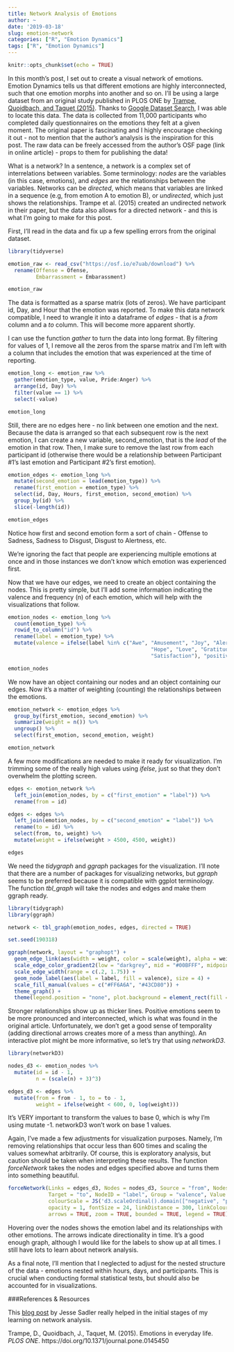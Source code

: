 ```yaml
---
title: Network Analysis of Emotions
author: ~
date: '2019-03-18'
slug: emotion-network
categories: ["R", "Emotion Dynamics"]
tags: ["R", "Emotion Dynamics"]
---
```


```r
knitr::opts_chunk$set(echo = TRUE)
```

In this month's post, I set out to create a visual network of emotions. Emotion Dynamics tells us that different emotions are highly interconnected, such that one emotion morphs into another and so on. I'll be using a large dataset from an original study published in PLOS ONE by [Trampe, Quoidbach, and Taquet (2015)](https://journals.plos.org/plosone/article?id=10.1371/journal.pone.0145450). Thanks to [Google Dataset Search](https://toolbox.google.com/datasetsearch), I was able to locate this data. The data is collected from 11,000 participants who completed daily questionnaires on the emotions they felt at a given moment. The original paper is fascinating and I highly encourage checking it out - not to mention that the author's analysis is the inspiration for this post. The raw data can be freely accessed from the author's OSF page (link in online article) - props to them for publishing the data!

What is a network? In a sentence, a network is a complex set of interrelations between variables. Some terminology: *nodes* are the variables (in this case, emotions), and *edges* are the relationships between the variables. Networks can be *directed*, which means that variables are linked in a sequence (e.g, from emotion A to emotion B), or *undirected*, which just shows the relationships. Trampe et al. (2015) created an undirected network in their paper, but the data also allows for a directed network - and this is what I'm going to make for this post.

First, I'll read in the data and fix up a few spelling errors from the original dataset.

```r
library(tidyverse)

emotion_raw <- read_csv("https://osf.io/e7uab/download") %>%
  rename(Offense = Ofense,
         Embarrassment = Embarassment)

emotion_raw
```

The data is formatted as a sparse matrix (lots of zeros). We have participant id, Day, and Hour that the emotion was reported. To make this data network compatible, I need to wrangle it into a dataframe of *edges* - that is a *from* column and a *to* column. This will become more apparent shortly.

I can use the function *gather* to turn the data into long format. By filtering for values of 1, I remove all the zeros from the sparse matrix and I'm left with a column that includes the emotion that was experienced at the time of reporting.

```r
emotion_long <- emotion_raw %>%
  gather(emotion_type, value, Pride:Anger) %>%
  arrange(id, Day) %>%
  filter(value == 1) %>%
  select(-value)

emotion_long
```

Still, there are no edges here - no link between one emotion and the next. Because the data is arranged so that each subsequent row is the next emotion, I can create a new variable, second_emotion, that is the *lead* of the emotion in that row. Then, I make sure to remove the last row from each participant id (otherwise there would be a relationship between Participant #1's last emotion and Participant #2's first emotion). 

```r
emotion_edges <- emotion_long %>%
  mutate(second_emotion = lead(emotion_type)) %>%
  rename(first_emotion = emotion_type) %>%
  select(id, Day, Hours, first_emotion, second_emotion) %>%
  group_by(id) %>%
  slice(-length(id))

emotion_edges
```

Notice how first and second emotion form a sort of chain - Offense to Sadness, Sadness to Disgust, Disgust to Alertness, etc.

We're ignoring the fact that people are experiencing multiple emotions at once and in those instances we don't know which emotion was experienced first.

Now that we have our edges, we need to create an object containing the nodes. This is pretty simple, but I'll add some information indicating the valence and frequency (n) of each emotion, which will help with the visualizations that follow.

```r
emotion_nodes <- emotion_long %>%
  count(emotion_type) %>%
  rowid_to_column("id") %>%
  rename(label = emotion_type) %>%
  mutate(valence = ifelse(label %in% c("Awe", "Amusement", "Joy", "Alertness",
                                              "Hope", "Love", "Gratitude", "Pride",
                                              "Satisfaction"), "positive", "negative"))

emotion_nodes
```

We now have an object containing our nodes and an object containing our edges. Now it's a matter of weighting (counting) the relationships between the emotions.

```r
emotion_network <- emotion_edges %>%
  group_by(first_emotion, second_emotion) %>%
  summarize(weight = n()) %>%
  ungroup() %>%
  select(first_emotion, second_emotion, weight)

emotion_network
```

A few more modifications are needed to make it ready for visualization. I'm trimming some of the really high values using *ifelse*, just so that they don't overwhelm the plotting screen.

```r
edges <- emotion_network %>%
  left_join(emotion_nodes, by = c("first_emotion" = "label")) %>%
  rename(from = id)

edges <- edges %>%
  left_join(emotion_nodes, by = c("second_emotion" = "label")) %>%
  rename(to = id) %>%
  select(from, to, weight) %>%
  mutate(weight = ifelse(weight > 4500, 4500, weight))

edges
```

We need the *tidygraph* and *ggraph* packages for the visualization. I'll note that there are a number of packages for visualizing networks, but *ggraph* seems to be preferred because it is compatible with ggplot terminology. The function *tbl_graph* will take the nodes and edges and make them ggraph ready.

```r
library(tidygraph)
library(ggraph)

network <- tbl_graph(emotion_nodes, edges, directed = TRUE)

set.seed(190318)

ggraph(network, layout = "graphopt") +
  geom_edge_link(aes(width = weight, color = scale(weight), alpha = weight), check_overlap = TRUE) +
  scale_edge_color_gradient2(low = "darkgrey", mid = "#00BFFF", midpoint = 1.5, high = "dodgerblue2") +
  scale_edge_width(range = c(.2, 1.75)) +
  geom_node_label(aes(label = label, fill = valence), size = 4) +
  scale_fill_manual(values = c("#FF6A6A", "#43CD80")) +
  theme_graph() +
  theme(legend.position = "none", plot.background = element_rect(fill = "black"))
```

Stronger relationships show up as thicker lines. Positive emotions seem to be more pronounced and interconnected, which is what was found in the original article. Unfortunately, we don't get a good sense of temporality (adding directional arrows creates more of a mess than anything). An interactive plot might be more informative, so let's try that using *networkD3*.

```r
library(networkD3)

nodes_d3 <- emotion_nodes %>%
  mutate(id = id - 1,
         n = (scale(n) + 3)^3)

edges_d3 <- edges %>%
  mutate(from = from - 1, to = to - 1,
         weight = ifelse(weight < 600, 0, log(weight)))
```

It's VERY important to transform the values to base 0, which is why I'm using mutate -1. networkD3 won't work on base 1 values.

Again, I've made a few adjustments for visualization purposes. Namely, I'm removing relationships that occur less than 600 times and scaling the values somewhat arbitrarily. Of course, this is exploratory analysis, but caution should be taken when interpreting these results. The function *forceNetwork* takes the nodes and edges specified above and turns them into something beautiful.

```r
forceNetwork(Links = edges_d3, Nodes = nodes_d3, Source = "from", Nodesize = "n",
             Target = "to", NodeID = "label", Group = "valence", Value = "weight", fontFamily = "sans-serif",
             colourScale = JS('d3.scaleOrdinal().domain(["negative", "positive"]).range(["#FF6A6A", "#43CD80"])'),
             opacity = 1, fontSize = 24, linkDistance = 300, linkColour = c("#8DB6CD"),
             arrows = TRUE, zoom = TRUE, bounded = TRUE, legend = TRUE)
```

Hovering over the nodes shows the emotion label and its relationships with other emotions. The arrows indicate directionality in time. It's a good enough graph, although I would like for the labels to show up at all times. I still have lots to learn about network analysis.

As a final note, I'll mention that I neglected to adjust for the nested structure of the data - emotions nested within hours, days, and participants. This is crucial when conducting formal statistical tests, but should also be accounted for in visualizations.

###References & Resources

This [blog post](https://www.jessesadler.com/post/network-analysis-with-r/) by Jesse Sadler really helped in the initial stages of my learning on network analysis.

Trampe, D., Quoidbach, J., Taquet, M. (2015). Emotions in everyday life. *PLOS ONE*. https://doi.org/10.1371/journal.pone.0145450